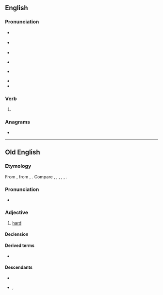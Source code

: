 ==English==
{{wikipedia|dab=heard}}

===Pronunciation===
* {{a|RP}} {{IPA|en|/ˈhɜːd/}}
* {{a|GA}} {{IPA|en|/ˈhɝd/}}
* {{audio|en|en-us-heard.ogg|Audio (US)}}
* {{a|NYC}} {{IPA|en|/hɜɪd/}}
* {{a|Ireland}} {{IPA|en|/hiːɹd/}}
* {{rhymes|en|ɜː(ɹ)d}}
* {{homophones|en|herd}}

===Verb===
{{head|en|verb form}}

# {{en-past of|hear}}

===Anagrams===
* {{anagrams|en|a=adehr|-hedra|Daher|Rhade|hared}}

----

==Old English==

===Etymology===
From {{inh|ang|gem-pro|*harduz}}, from {{der|ang|ine-pro|*kert-}}, {{m|ine-pro|*kret-|t=strong; powerful}}. Compare {{cog|ofs|herd}}, {{cog|osx|hard}}, {{cog|odt|hart}}, {{cog|goh|hart}}, {{cog|non|harðr}}, {{cog|got|𐌷𐌰𐍂𐌳𐌿𐍃}}.

===Pronunciation===
* {{IPA|ang|/ˈhæɑ̯rd/}}

===Adjective===
{{ang-adj}}

# [[hard]]

====Declension====
{{ang-decl-adj|heard}}

====Derived terms====
* {{l|ang|heardlīċe}}

====Descendants====
* {{desc|en|hard}}
* {{desc|sco|hard}}, {{l|sco|haird}}
